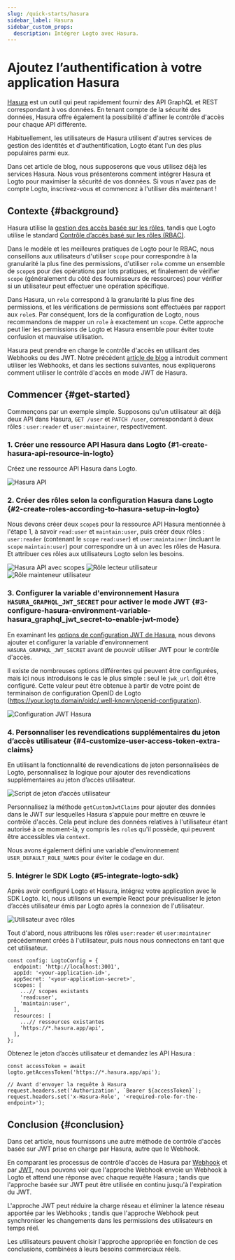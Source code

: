 ```yaml
---
slug: /quick-starts/hasura
sidebar_label: Hasura
sidebar_custom_props:
  description: Intégrer Logto avec Hasura.
---
```



# Ajoutez l’authentification à votre application Hasura

[Hasura](https://hasura.io/) est un outil qui peut rapidement fournir des API GraphQL et REST correspondant à vos données. En tenant compte de la sécurité des données, Hasura offre également la possibilité d'affiner le contrôle d'accès pour chaque API différente.

Habituellement, les utilisateurs de Hasura utilisent d'autres services de gestion des identités et d'authentification, Logto étant l'un des plus populaires parmi eux.

Dans cet article de blog, nous supposerons que vous utilisez déjà les services Hasura. Nous vous présenterons comment intégrer Hasura et Logto pour maximiser la sécurité de vos données. Si vous n'avez pas de compte Logto, inscrivez-vous et commencez à l'utiliser dès maintenant !

## Contexte \{#background}

Hasura utilise la [gestion des accès basée sur les rôles](https://hasura.io/docs/latest/auth/overview/), tandis que Logto utilise le standard [Contrôle d’accès basé sur les rôles (RBAC)](/authorization/role-based-access-control).

Dans le modèle et les meilleures pratiques de Logto pour le RBAC, nous conseillons aux utilisateurs d'utiliser `scope` pour correspondre à la granularité la plus fine des permissions, d'utiliser `role` comme un ensemble de `scope`s pour des opérations par lots pratiques, et finalement de vérifier `scope` (généralement du côté des fournisseurs de ressources) pour vérifier si un utilisateur peut effectuer une opération spécifique.

Dans Hasura, un `role` correspond à la granularité la plus fine des permissions, et les vérifications de permissions sont effectuées par rapport aux `role`s. Par conséquent, lors de la configuration de Logto, nous recommandons de mapper un `role` à exactement un `scope`. Cette approche peut lier les permissions de Logto et Hasura ensemble pour éviter toute confusion et mauvaise utilisation.

Hasura peut prendre en charge le contrôle d'accès en utilisant des Webhooks ou des JWT. Notre précédent [article de blog](https://blog.logto.io/logto-x-hasura) a introduit comment utiliser les Webhooks, et dans les sections suivantes, nous expliquerons comment utiliser le contrôle d'accès en mode JWT de Hasura.

## Commencer \{#get-started}

Commençons par un exemple simple. Supposons qu'un utilisateur ait déjà deux API dans Hasura, `GET /user` et `PATCH /user`, correspondant à deux rôles : `user:reader` et `user:maintainer`, respectivement.

### 1. Créer une ressource API Hasura dans Logto \{#1-create-hasura-api-resource-in-logto}

Créez une ressource API Hasura dans Logto.

<img src={hasuraApiImage} alt="Hasura API" />

### 2. Créer des rôles selon la configuration Hasura dans Logto \{#2-create-roles-according-to-hasura-setup-in-logto}

Nous devons créer deux `scope`s pour la ressource API Hasura mentionnée à l'étape 1, à savoir `read:user` et `maintain:user`, puis créer deux rôles : `user:reader` (contenant le `scope` `read:user`) et `user:maintainer` (incluant le `scope` `maintain:user`) pour correspondre un à un avec les rôles de Hasura. Et attribuer ces rôles aux utilisateurs Logto selon les besoins.

<img src={hasuraApiWithScopesImage} alt="Hasura API avec scopes" />

<img src={userReaderRoleImage} alt="Rôle lecteur utilisateur" />

<img src={userMaintainerRoleImage} alt="Rôle mainteneur utilisateur" />

### 3. Configurer la variable d'environnement Hasura `HASURA_GRAPHQL_JWT_SECRET` pour activer le mode JWT \{#3-configure-hasura-environment-variable-hasura_graphql_jwt_secret-to-enable-jwt-mode}

En examinant les [options de configuration JWT de Hasura](https://hasura.io/docs/latest/auth/authentication/jwt/#hasura-jwt-configuration-options), nous devons ajouter et configurer la variable d'environnement `HASURA_GRAPHQL_JWT_SECRET` avant de pouvoir utiliser JWT pour le contrôle d'accès.

Il existe de nombreuses options différentes qui peuvent être configurées, mais ici nous introduisons le cas le plus simple : seul le `jwk_url` doit être configuré. Cette valeur peut être obtenue à partir de votre point de terminaison de configuration OpenID de Logto (https://your.logto.domain/oidc/.well-known/openid-configuration).

<img src={hasuraJwtConfigImage} alt="Configuration JWT Hasura" />

### 4. Personnaliser les revendications supplémentaires du jeton d’accès utilisateur \{#4-customize-user-access-token-extra-claims}

En utilisant la fonctionnalité de revendications de jeton personnalisées de Logto, personnalisez la logique pour ajouter des revendications supplémentaires au jeton d’accès utilisateur.

<img src={userAccessTokenScriptImage} alt="Script de jeton d’accès utilisateur" />

Personnalisez la méthode `getCustomJwtClaims` pour ajouter des données dans le JWT sur lesquelles Hasura s'appuie pour mettre en œuvre le contrôle d'accès. Cela peut inclure des données relatives à l'utilisateur étant autorisé à ce moment-là, y compris les `role`s qu'il possède, qui peuvent être accessibles via `context`.

Nous avons également défini une variable d'environnement `USER_DEFAULT_ROLE_NAMES` pour éviter le codage en dur.

### 5. Intégrer le SDK Logto \{#5-integrate-logto-sdk}

Après avoir configuré Logto et Hasura, intégrez votre application avec le SDK Logto. Ici, nous utilisons un exemple React pour prévisualiser le jeton d’accès utilisateur émis par Logto après la connexion de l'utilisateur.

<img src={userWithRolesImage} alt="Utilisateur avec rôles" />

Tout d'abord, nous attribuons les rôles `user:reader` et `user:maintainer` précédemment créés à l'utilisateur, puis nous nous connectons en tant que cet utilisateur.

```tsx
const config: LogtoConfig = {
  endpoint: 'http://localhost:3001',
  appId: '<your-application-id>',
  appSecret: '<your-application-secret>',
  scopes: [
    ...// scopes existants
    'read:user',
    'maintain:user',
  ],
  resources: [
    ...// ressources existantes
    'https://*.hasura.app/api',
  ],
};
```

Obtenez le jeton d’accès utilisateur et demandez les API Hasura :

```tsx
const accessToken = await logto.getAccessToken('https://*.hasura.app/api');

// Avant d'envoyer la requête à Hasura
request.headers.set('Authorization', `Bearer ${accessToken}`);
request.headers.set('x-Hasura-Role', '<required-role-for-the-endpoint>');
```

## Conclusion \{#conclusion}

Dans cet article, nous fournissons une autre méthode de contrôle d'accès basée sur JWT prise en charge par Hasura, autre que le Webhook.

En comparant les processus de contrôle d'accès de Hasura par [Webhook](https://hasura.io/docs/latest/auth/authentication/webhook/) et par [JWT](https://hasura.io/docs/latest/auth/authentication/jwt/), nous pouvons voir que l'approche Webhook envoie un Webhook à Logto et attend une réponse avec chaque requête Hasura ; tandis que l'approche basée sur JWT peut être utilisée en continu jusqu'à l'expiration du JWT.

L'approche JWT peut réduire la charge réseau et éliminer la latence réseau apportée par les Webhooks ; tandis que l'approche Webhook peut synchroniser les changements dans les permissions des utilisateurs en temps réel.

Les utilisateurs peuvent choisir l'approche appropriée en fonction de ces conclusions, combinées à leurs besoins commerciaux réels.

